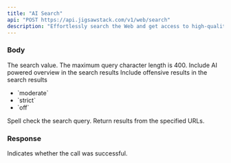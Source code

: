 ```yaml
---
title: "AI Search"
api: "POST https://api.jigsawstack.com/v1/web/search"
description: "Effortlessly search the Web and get access to high-quality results powered with AI."
---
```



### Body

<ParamField body="query" type="string" required>
  The search value. The maximum query character length is 400.
</ParamField>

<ParamField body="ai_overview" type="boolean" default="true">
  Include AI powered overview in the search results
</ParamField>

<ParamField body="safe_search" type="string" default="moderate">
  Include offensive results in the search results
  <ul>
    <li>`moderate`</li>
    <li>`strict`</li>
    <li>`off`</li>
  </ul>
</ParamField>

<ParamField body="spell_check" type="boolean" default="true">
  Spell check the search query.
</ParamField>

<ParamField body="byo_urls" type="string[]">
  Return results from the specified URLs.
</ParamField>

<Snippet file="header.mdx" />

### Response

<ResponseField name="success" type="boolean">
  Indicates whether the call was successful.
</ResponseField>

<SearchSnippet />